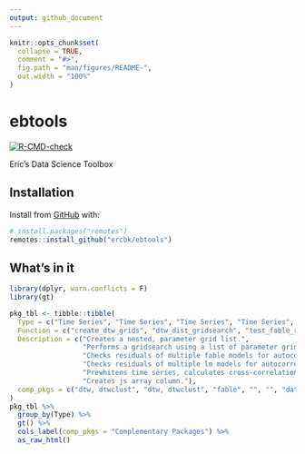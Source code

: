 ```yaml
---
output: github_document
---
```


<!-- README.md is generated from README.Rmd. Please edit that file -->

```r
knitr::opts_chunk$set(
  collapse = TRUE,
  comment = "#>",
  fig.path = "man/figures/README-",
  out.width = "100%"
)
```

# ebtools

<!-- badges: start -->
[![R-CMD-check](https://github.com/ercbk/ebtools/workflows/R-CMD-check/badge.svg)](https://github.com/ercbk/ebtools/actions)
<!-- badges: end -->

Eric's Data Science Toolbox

## Installation

Install from [GitHub](https://github.com/ercbk/ebtools) with:

``` r
# install.packages("remotes")
remotes::install_github("ercbk/ebtools")
```
## What's in it

```r
library(dplyr, warn.conflicts = F)
library(gt)

pkg_tbl <- tibble::tibble(
  Type = c("Time Series", "Time Series", "Time Series", "Time Series", "Time Series", "Visualization"),
  Function = c("create_dtw_grids", "dtw_dist_gridsearch", "test_fable_resids", "test_lm_resids", "prewhitened_ccf", "to_js_array"),
  Description = c("Creates a nested, parameter grid list.",
                  "Performs a gridsearch using a list of parameter grids and a list of distance functions",
                  "Checks residuals of multiple fable models for autocorrelation using the Ljung-Box test",
                  "Checks residuals of multiple lm models for autocorrelation using Breusch-Godfrey and Durbin-Watson tests.",
                  "Prewhitens time series, calculates cross-correlation coefficients, and returns statistically significant values.",
                  "Creates js array column."),
  comp_pkgs = c("dtw, dtwclust", "dtw, dtwclust", "fable", "", "", "dataui")
)
pkg_tbl %>%
  group_by(Type) %>% 
  gt() %>% 
  cols_label(comp_pkgs = "Complementary Packages") %>% 
  as_raw_html()
```

